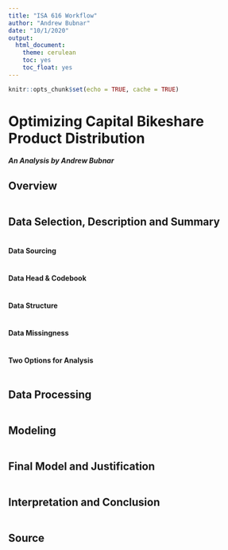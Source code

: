 ```yaml
---
title: "ISA 616 Workflow"
author: "Andrew Bubnar"
date: "10/1/2020"
output: 
  html_document:
    theme: cerulean
    toc: yes
    toc_float: yes
---
```


```r
knitr::opts_chunk$set(echo = TRUE, cache = TRUE)
```

# Optimizing Capital Bikeshare Product Distribution
##### An Analysis by Andrew Bubnar

## Overview

```r

```


## Data Selection, Description and Summary

```r

```


#### Data Sourcing

```r

```


#### Data Head & Codebook

```r

```


#### Data Structure

```r

```


#### Data Missingness

```r

```


#### Two Options for Analysis

```r

```


## Data Processing

```r

```


## Modeling



```r


```

## Final Model and Justification


```r

```

## Interpretation and Conclusion


```r

```

## Source






